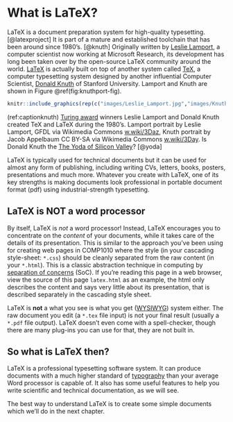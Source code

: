 # What is LaTeX? {#latex}

LaTeX is a document preparation system for high-quality typesetting. [@latexproject] It is part of a mature and established toolchain that has been around since 1980's. [@knuth] Originally written by [Leslie Lamport](https://en.wikipedia.org/wiki/Leslie_Lamport), a computer scientist
now working at Microsoft Research, its development has long been taken over by the open-source LaTeX community around the world. [LaTeX](https://en.wikipedia.org/wiki/LaTeX) is actually built on top of another system called [TeX](https://en.wikipedia.org/wiki/TeX), a computer typesetting system designed by another influential Computer Scientist, [Donald Knuth](https://en.wikipedia.org/wiki/Donald_Knuth) of Stanford University. Lamport and Knuth are shown in Figure \@ref(fig:knuthport-fig).

```r
knitr::include_graphics(rep(c("images/Leslie_Lamport.jpg","images/KnuthAtOpenContentAlliance.jpg"),1))
```
(ref:captionknuth) [Turing award](https://en.wikipedia.org/wiki/Turing_Award) winners Leslie Lamport and Donald Knuth created TeX and LaTeX during the 1980's. Lamport portrait by Leslie Lamport, GFDL via Wikimedia Commons [w.wiki/3Daz](https://w.wiki/3Daz), Knuth portrait by Jacob Appelbaum CC BY-SA via Wikimedia Commons [w.wiki/3Day](https://w.wiki/3Day). Is Donald Knuth the [The Yoda of Silicon Valley](https://www.nytimes.com/2018/12/17/science/donald-knuth-computers-algorithms-programming.html)? [@yoda]

LaTeX is typically used for technical documents but it can be used for almost any form of publishing, including writing CVs, letters, books, posters, presentations and much more. Whatever you create with LaTeX, one of its key strengths is making documents look professional in portable document format (pdf) using industrial-strength typesetting.

## LaTeX is NOT a word processor  {#notword}
By itself, LaTeX is *not* a word processor! Instead, LaTeX encourages you to concentrate on the *content* of your documents, while it takes care of the details of its presentation. This is similar to the approach you've been using for creating web pages in COMP1010 where the style (in your cascading style-sheet: `*.css`) should be cleanly separated from the raw content (in your `*.html`). This is a classic abstraction technique in computing by [separation of concerns](https://en.wikipedia.org/wiki/Separation_of_concerns) (SoC). If you're reading this page in a web browser, view the source of this page `latex.html` as an example, the html only describes the content and says very little about its presentation, that is described separately in the cascading style sheet.

LaTeX is **not** a what you see is what you get ([WYSIWYG](https://en.wikipedia.org/wiki/WYSIWYG)) system either. The raw document you edit (a `*.tex` file input) is not your final result (usually a `*.pdf` file output). LaTeX doesn't even come with a spell-checker, though there are many plug-ins you can use for that, they are not built in.

## So what is LaTeX then?
LaTeX is a professional typesetting software system. It can produce documents with a much higher standard of [typography](https://en.wikipedia.org/wiki/Typography) than your average Word processor is capable of. It also has some useful features to help you write scientific and technical documentation, as we will see. 

The best way to understand LaTeX is to create some simple documents which we'll do in the next chapter.
